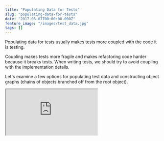 ```yaml
---
title: "Populating Data for Tests"
slug: "populating-data-for-tests"
date: "2017-03-07T00:00:00.000Z"
feature_image: "/images/test_data.jpg"
tags: []
---
```


Populating data for tests usually makes tests more coupled with the code it is testing.

Coupling makes tests more fragile and makes refactoring code harder because it breaks tests. When writing tests, we should try to avoid coupling with the implementation details.

Let's examine a few options for populating test data and constructing object graphs (chains of objects branched off from the root object).

<iframe src="https://www.youtube.com/embed/videoseries?list=PL59L9XrzUa-mItWClbGuMEK5oQpU2onCq" />

I use [xUnit.net](https://xunit.github.io/) as my test framework, but you can use these techniques in your choice of framework.

[![Populating Test Data](/images/test_data.jpg)](http://xunitpatterns.com/Data-Driven%20Test.html)

Let's start with some simple tests on a Customer class shown below.

    public class Customer
    {
        public Guid Id { get; set; }
        public string FirstName { get; set; }
        public string LastName { get; set; }
        public string FullName
        {
            get { return FirstName + " " + LastName; }
        }
    
        public Address Address { get; set; }
    }
    

Let's say we need to test that the FullName property returns as expected. We will use a _Theory_ type tests for testing different combinations of first and last name. xUnit.net includes support for two different major types of unit tests: facts and theories

> _Facts are tests which are always true. They test invariant conditions._

> _Theories are tests which are only true for a particular set of data._

Theories allow us to create parameterized tests with which we can run a given test with different parameter options. Like in this example we need to test the Customer class with different set of First and Last Name combinations. As you can see below the test is attributed with Theory Attribute, and we use the InlineData attribute to pass static values to the test. Using these parameters we are now able to test for different combinations of first and last names. The test populates only the required properties on Customer object for testing FullName.

    [Theory]
    [InlineData("Adobe", "Photoshop", "Adobe Photoshop")]
    [InlineData("Visual", "Studio", "Visual Studio")]
    [InlineData("Rode", "Podcaster", "Rode Podcaster")]
    public void CustomerFullNameReturnsExpected(string firstName, string lastName, string expected)
    {
        // Fixture setup
        var customer = new Customer() { FirstName = firstName, LastName = lastName };
        // Exercise system
        var actual = customer.FullName;
        // Verify outcome
        Assert.Equal(expected, actual);
        // Teardown
    }
    

> _Tests help refine the public API as they are the first consumers_

The tests above acts as a clue indicating that the three properties - FirstName, LastName, FullName are related and go hand-in-hand. These tests are a strong indication that these properties can be grouped together into a class and possibly tested separately. We can extract these properties into a [Value Object](__GHOST_URL__/blog/thinking-beyond-primitive-values-value-objects/) for e.g. Name. I will not go into the implementation details of that, and I hope you can do that you own.

The above tests still have a high dependency on the code that it is testing - **_the constructor_**. Imagine if we had a lot of such tests that constructs the Consumer class inline in the setup phase. All tests will break if the class constructor changes. We saw in the [refactoring to remove constructor dependency](__GHOST_URL__/blog/refactoring-test-code-removing-constructor-dependency/) how to remove such dependencies and make the tests independent of the constructor dependencies. We can introduce Object Mother or Test Data Builder pattern as mentioned in the article. Optimizing further we can also use [AutoFixture](https://github.com/AutoFixture/AutoFixture) to generate test data. Moving into these patterns or AutoFixture brings in an added benefit as well; the rest of properties on the Customer class also gets populated by default.

### Explicitly Setting Properties

By introducing AutoFixture, we no longer need to create the Customer object explicitly. We can use the Fixture class generate a Customer class for us. Using AutoFixture, this can be achieved in at least two ways (I am not sure if there are more ways of doing this).

    // Using Fixture class
    [Theory]
    [InlineData("Adobe", "Photoshop", "Adobe Photoshop")]
    [InlineData("Visual", "Studio", "Visual Studio")]
    [InlineData("Rode", "Podcaster", "Rode Podcaster")]
    public void CustomerFullNameReturnsExpected(string firstName, string lastName, string expected)
    {
        // Fixture setup
        var fixture = new Fixture();
        var customer = fixture.Build<Customer>()
            .With(a => a.FirstName, firstName)
            .With(a => a.LastName, lastName)
            .Create();
        // Exercise system
        var actual = customer.FullName;
        // Verify outcome
        Assert.Equal(expected, actual);
        // Teardown
    }
    

    // Using Injected Object
    [Theory]
    [InlineAutoData("Adobe", "Photoshop", "Adobe Photoshop")]
    [InlineAutoData("Visual", "Studio", "Visual Studio")]
    [InlineAutoData("Rode", "Podcaster", "Rode Podcaster")]
    public void CustomerFullNameReturnsExpected(string firstName, string lastName, string expected, Customer customer)
    {
        // Fixture setup
        customer.FirstName = firstName;
        customer.LastName = lastName;
        // Exercise system
        var actual = customer.FullName;
        // Verify outcome
        Assert.Equal(expected, actual);
        // Teardown
    }
    

In both cases, we explicitly set the required properties. The above test is similar to the previous test that we wrote without AutoFixture. But no longer are we dependent on the constructor. In the second way of using AutoFixture I used _InlineAutoData_ attribute, that is part of _Ploeh.AutoFixture.Xunit2_. This attribute automatically does the fixture initialization and injects the Customer object for us. For all the values that it can match from the inline parameter list, it uses the provided values. It starts generating random values once all the parameters passed inline are used. In this case, only Customer object is created by AutoFixture.

### AutoFixture and Immutable types

When using immutable types or properties with private setters, we cannot set the property value after it is created.

> _AutoFixture was originally build as a tool for Test-Driven Development (TDD), and TDD is all about feedback. In the spirit of GOOS, you should listen to your tests. If the tests are hard to write, you should consider your API design. AutoFixture tends to amplify that sort of feedback._

> \-[_Mark Seemann_](http://stackoverflow.com/a/20816487/1948745) _(creator of AutoFixture)_

In these cases, the suggested approach is something closer to the manual [Test Data Builder](http://www.natpryce.com/articles/000714.html) we saw in the [refactoring example](__GHOST_URL__/blog/refactoring-test-code-removing-constructor-dependency/). We can either have an explicit test data builder class or define extension methods on the immutable type such that it changes just the specified property and returns all other values same, as shown below.

    public class Name
    {
        public readonly string FirstName;
        public readonly string LastName;
        public string FullName
        {
            get
            {
                return FirstName + " " + LastName;
            }
        }
    
        public Name(string firstName, string lastName)
        {
            // Enforce parameter constraints
            FirstName = firstName;
            LastName = lastName;
        }
    
        public Name WithFirstName(string firstName)
        {
            return new Name(firstName, this.LastName);
        }
    }
    

As shown the _WithFirstName_ method returns a new Name class with just the first name changed. Again we do not need these _WithXXX_ methods for all the properties. Only when there is a need to change any of the property values as part of the requirement do we need to introduce such methods and even test it. This again drives to the above point of using tests to guide the API design, from the feedback.

### Customization

In cases where we have validations in constructor to hold the class constraints, we cannot rely on the random values generated by AutoFixture. For example.

*   The string should be at least ten characters in length for a Name class
*   Start date should be less than the End date for a date range class

Without any custom code if we are to rely on AutoFixture to generate us, such classes, the tests will not be predictable. Depending on the random value that AutoFixture generates it might create a valid instance or throw an exception. To make this consistent, we can add Customization to ensure predictability.

For the DateRange class below we can add the following Customization.

    public class DateRange
    {
        public readonly DateTime EndDate;
        public readonly DateTime StartDate;
    
        public DateRange(DateTime startDate, DateTime endDate)
        {
            if (endDate < startDate)
                throw new Exception("End date cannot be less than the start date");
    
            StartDate = startDate;
            EndDate = endDate;
        }
    }
    

    public class DateRangeCustomization : ICustomization
    {
        public void Customize(IFixture fixture)
        {
            fixture.Customizations.Add(new DateRangeSpecimenBuilder());
        }
    }
    
    public class DateRangeSpecimenBuilder : ISpecimenBuilder
    {
        public object Create(object request, ISpecimenContext context)
        {
            var requestAsType = request as Type;
            if (typeof(DateRange).Equals(requestAsType))
            {
                var times = context.CreateMany<DateTime>();
                return new DateRange(times.Min(), times.Max());
            }
    
            return new NoSpecimen();
        }
    }
    

The customization gets invoked every time a DateRange object is requested using the fixture. It then invokes this custom code that we have added in and creates a valid DateRange object. For the tests use the customization as part of the fixture either using a custom data attribute or explicitly adding the customization into the Fixture class.

### Mocking behavior

[Mock Objects](http://xunitpatterns.com/Mock%20Object.html) is a popular way to unit test classes in isolation. For the external dependencies that a [System Under Test](http://xunitpatterns.com/SUT.html) (SUT) has, the dependencies are mocked using a mocking framework. In these cases, we can setup the external dependencies to return different values as we expect for different tests and test the logic of the SUT and how it responds. Such tests are usually more coupled with the implementation as we have to setup the mocks prior. So we need to have an understanding of the return values expected from dependencies and the parameters expected by the dependencies. I use Moq framework for mocking, and AutoFixture has a library that helps integrate well with it.

    public HttpResponseMessage Get(Guid id)
    {
        var customer = CustomerRepository.Get(id);
    
        if (customer == null)
            return Request.CreateResponse(HttpStatusCode.NotFound, "Customer not Found with id " + id);
    
        return Request.CreateResponse(HttpStatusCode.OK, customer);
    }
    

    [Theory]
    [InlineAutoMoqData]
    public void CustomerControllerGetWithNoCustomerReturnsNotFound(
        Guid customerId,
        [Frozen]Mock<ICustomerRepository> customerRepository,
        CustomerController sut)
    {
        // Fixture setup
        customerRepository.Setup(a => a.Get(customerId)).Returns(null);
        var expected = HttpStatusCode.NotFound;
    
        // Exercise system
        var actual = sut.Get(customerId).StatusCode;
    
        // Verify outcome
        Assert.Equal(expected, actual);
    }
    

The tests above uses [InlineAutoMoqData attribute](http://blog.nikosbaxevanis.com/2012/07/31/autofixture-xunit-net-and-auto-mocking/) which is a customized xUnit data attribute that uses Moq framework to inject dependencies. The `Mock<ICustomerRepository>` represents a mocked interface implementation. Behavior is setup on the mock using the Setup method. By using [Frozen](http://blog.ploeh.dk/2010/03/17/AutoFixtureFreeze/) attribute for the Mock parameter, we tell AutoFixture to create only one instance of the mocked object and then use the same instance for any future requests of that type. This forces the same instance of the repository to be injected into the CustomerController class as well when it asks for a ICustomerRepository to AutoFixture.

Creating test data is an important aspect of any test. Making sure that you minimize the dependencies on the implementation detail is important to make your tests more robust. This allows the code to be refactored as long as some of the core contracts that we are testing remain the same. AutoFixture helps minimize the code in [Fixture Setup phase](http://xunitpatterns.com/Four%20Phase%20Test.html), which otherwise tends to grow bigger. Hope this helps you with your tests!